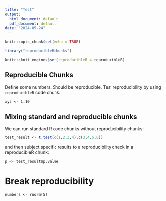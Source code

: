 ```yaml
---
title: "Test"
output:
  html_document: default
  pdf_document: default
date: "2024-05-24"
---
```


```r
knitr::opts_chunk$set(echo = TRUE)

library("reproducibleRchunks")

knitr::knit_engines$set(reproducibleR = reproducibleR)

```

## Reproducible Chunks

Define some numbers. Should be reproducible. Test reproducibility by using `reproducibleR` code chunk.

```reproducibleR
xyz <- 1:10
```

## Mixing standard and reproducible chunks

We can run standard R code chunks without reproducibility chunks:

```r
test_result <- t.test(c(1,2,3,4),c(3,4,5,6))
```

and then subject specific results to a reproducibility check in a reproducibleR chunk:

```reproducibleR
p <- test_result$p.value
```

# Break reproducibility

```reproducibleR
numbers <- rnorm(5)
```
